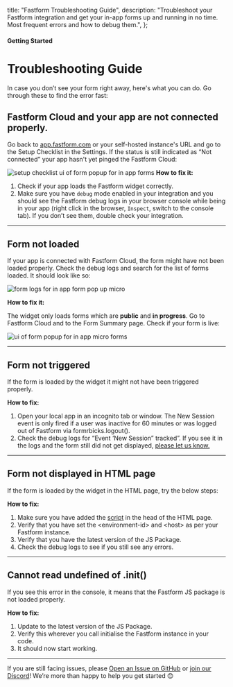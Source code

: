 

  title: "Fastform Troubleshooting Guide",
  description:
    "Troubleshoot your Fastform integration and get your in-app forms up and running in no time. Most frequent errors and how to debug them.",
};

#### Getting Started

# Troubleshooting Guide

In case you don’t see your form right away, here's what you can do. Go through these to find the error fast:

## Fastform Cloud and your app are not connected properly.

Go back to [app.fastform.com](http://app.fastform.com) or your self-hosted instance's URL and go to the Setup Checklist in the Settings. If the status is still indicated as “Not connected” your app hasn't yet pinged the Fastform Cloud:

<Image
  src={I1}
  alt="setup checklist ui of form popup for in app forms"
  quality="100"
  className="max-w-full rounded-lg sm:max-w-3xl"
/>
**How to fix it:**

1. Check if your app loads the Fastform widget correctly.
2. Make sure you have `debug` mode enabled in your integration and you should see the Fastform debug logs in your browser console while being in your app (right click in the browser, `Inspect`, switch to the console tab). If you don’t see them, double check your integration.

---

## Form not loaded

If your app is connected with Fastform Cloud, the form might have not been loaded properly. Check the debug logs and search for the list of forms loaded. It should look like so:

<Image
  src={I3}
  alt="form logs for in app form pop up micro"
  quality="100"
  className="max-w-full rounded-lg sm:max-w-3xl"
/>

**How to fix it:**

The widget only loads forms which are **public** and **in progress**. Go to Fastform Cloud and to the Form Summary page. Check if your form is live:

<Image
  src={I2}
  alt="ui of form popup for in app micro forms"
  quality="100"
  className="max-w-full rounded-lg sm:max-w-3xl"
/>

---

## Form not triggered

If the form is loaded by the widget it might not have been triggered properly.

**How to fix:**

1. Open your local app in an incognito tab or window. The New Session event is only fired if a user was inactive for 60 minutes or was logged out of Fastform via formrbicks.logout().
2. Check the debug logs for “Event ‘New Session” tracked”. If you see it in the logs and the form still did not get displayed, [please let us know.](mailto:support@fastform.com)

---

## Form not displayed in HTML page

If the form is loaded by the widget in the HTML page, try the below steps:

**How to fix:**

1. Make sure you have added the [script](/docs/getting-started/framework-guides#html) in the head of the HTML page.
2. Verify that you have set the \<environment-id\> and \<host\> as per your Fastform instance.
3. Verify that you have the latest version of the JS Package.
4. Check the debug logs to see if you still see any errors.

---

## Cannot read undefined of .init()

If you see this error in the console, it means that the Fastform JS package is not loaded properly.

**How to fix:**

1. Update to the latest version of the JS Package.
2. Verify this wherever you call initialise the Fastform instance in your code.
3. It should now start working.

---

If you are still facing issues, please [Open an Issue on GitHub](https://github.com/fastform/fastform/issues) or [join our Discord](https://fastform.com/discord)! We’re more than happy to help you get started 😊
